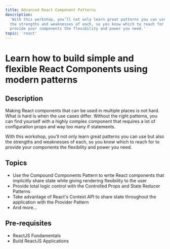 ```yaml
---
title: Advanced React Component Patterns
description:
  'With this workshop, you’ll not only learn great patterns you can use but also
  the strengths and weaknesses of each, so you know which to reach for to
  provide your components the flexibility and power you need.'
topic: 'react'
---
```


# Learn how to build simple and flexible React Components using modern patterns

## Description

Making React components that can be used in multiple places is not hard. What is
hard is when the use cases differ. Without the right patterns, you can find
yourself with a highly complex component that requires a lot of configuration
props and way too many if statements.

With this workshop, you'll not only learn great patterns you can use but also
the strengths and weaknesses of each, so you know which to reach for to provide
your components the flexibility and power you need.

## Topics

- Use the Compound Components Pattern to write React components that implicitly
  share state while giving rendering flexibility to the user
- Provide total logic control with the Controlled Props and State Reducer
  Patterns
- Take advantage of React's Context API to share state throughout the
  application with the Provider Pattern
- And more...

## Pre-requisites

- ReactJS Fundamentals
- Build ReactJS Applications
